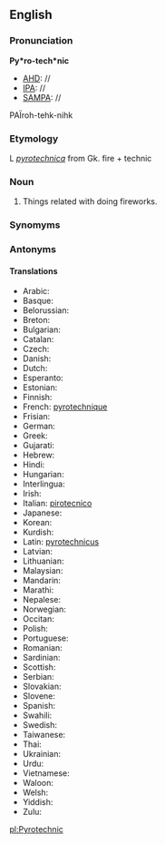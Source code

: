 ==English==
===Pronunciation===
'''Py*ro-tech*nic'''
*[[AHD]]: //
*[[IPA]]: //
*[[SAMPA]]: //
PA&Iuml;roh-tehk-nihk

===Etymology===

L ''[[pyrotechnica]]'' from Gk. fire + technic

===Noun===
#Things related with doing fireworks.
===Synomyms===
===Antonyms===
====Translations====
*Arabic:
*Basque:
*Belorussian:
*Breton:
*Bulgarian:
*Catalan:
*Czech:
*Danish:
*Dutch:
*Esperanto:
*Estonian:
*Finnish:
*French: [[pyrotechnique]]
*Frisian:
*German:
*Greek:
*Gujarati:
*Hebrew:
*Hindi:
*Hungarian:
*Interlingua:
*Irish:
*Italian: [[pirotecnico]]
*Japanese:
*Korean:
*Kurdish:
*Latin: [[pyrotechnicus]]
*Latvian:
*Lithuanian:
*Malaysian:
*Mandarin:
*Marathi:
*Nepalese:
*Norwegian:
*Occitan:
*Polish:
*Portuguese:
*Romanian:
*Sardinian:
*Scottish:
*Serbian:
*Slovakian:
*Slovene:
*Spanish:
*Swahili:
*Swedish:
*Taiwanese:
*Thai:
*Ukrainian:
*Urdu:
*Vietnamese:
*Waloon:
*Welsh:
*Yiddish:
*Zulu:

[[pl:Pyrotechnic]]